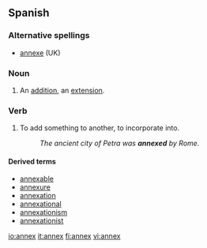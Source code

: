 ==Spanish==
===Alternative spellings===
*[[annexe]] (UK)

===Noun===
{{en-noun|annexes}}
# An [[addition]], an [[extension]].

===Verb===
{{en-verb|annex|es}}
# To add something to another, to incorporate into.
#:''The ancient city of Petra was '''annexed''' by Rome.''

====Derived terms====
* [[annexable]]
* [[annexure]]
* [[annexation]]
* [[annexational]]
* [[annexationism]]
* [[annexationist]]

[[io:annex]]
[[it:annex]]
[[fi:annex]]
[[vi:annex]]
